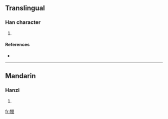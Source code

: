 ==Translingual==

===Han character===
{{Han char|rn=93|rad=牛|as=15|sn=19|four=2251<sub>6</sub>|canj=竹手女女女 (HQVVV)}}

# {{defn|Han|sort=牛15}}

====References====
* {{Han ref|kx=0704.390|dkj=20197|dj=1117.240|hdz=31821.120|uh=72A3|ud=29347|bh=F271|bd=62065}}

----

==Mandarin==

===Hanzi===
{{cmn-hanzi|pin=[[liè]] ([[lie4]])|wg=lieh<sup>4</sup>}}

# {{defn|Mandarin|sort=牛15}}

[[fr:犣]]